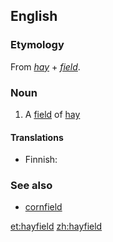 ==English==

===Etymology===
From ''[[hay]]'' + ''[[field]]''.

===Noun===
{{en-noun}}

# A [[field]] of [[hay]]

====Translations====
{{trans-top|field of hay}}
* Finnish: {{t-|fi|heinäpelto}}
{{trans-bottom}}

===See also===
* [[cornfield]]

[[et:hayfield]]
[[zh:hayfield]]